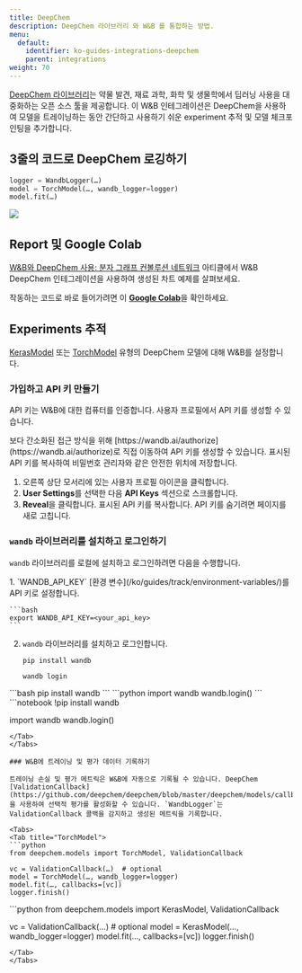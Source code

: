 ```yaml
---
title: DeepChem
description: DeepChem 라이브러리 와 W&B 를 통합하는 방법.
menu:
  default:
    identifier: ko-guides-integrations-deepchem
    parent: integrations
weight: 70
---
```


[DeepChem 라이브러리](https://github.com/deepchem/deepchem)는 약물 발견, 재료 과학, 화학 및 생물학에서 딥러닝 사용을 대중화하는 오픈 소스 툴을 제공합니다. 이 W&B 인테그레이션은 DeepChem을 사용하여 모델을 트레이닝하는 동안 간단하고 사용하기 쉬운 experiment 추적 및 모델 체크포인팅을 추가합니다.

## 3줄의 코드로 DeepChem 로깅하기

```python
logger = WandbLogger(…)
model = TorchModel(…, wandb_logger=logger)
model.fit(…)
```

<Frame>
    <img src="/images/integrations/cd.png"  />
</Frame>

## Report 및 Google Colab

[W&B와 DeepChem 사용: 분자 그래프 컨볼루션 네트워크](https://wandb.ai/kshen/deepchem_graphconv/reports/Using-W-B-with-DeepChem-Molecular-Graph-Convolutional-Networks--Vmlldzo4MzU5MDc?galleryTag=) 아티클에서 W&B DeepChem 인테그레이션을 사용하여 생성된 차트 예제를 살펴보세요.

작동하는 코드로 바로 들어가려면 이 [**Google Colab**](https://colab.research.google.com/github/wandb/examples/blob/master/colabs/deepchem/W%26B_x_DeepChem.ipynb)을 확인하세요.

## Experiments 추적

[KerasModel](https://deepchem.readthedocs.io/en/latest/api_reference/models.html#keras-models) 또는 [TorchModel](https://deepchem.readthedocs.io/en/latest/api_reference/models.html#pytorch-models) 유형의 DeepChem 모델에 대해 W&B를 설정합니다.

### 가입하고 API 키 만들기

API 키는 W&B에 대한 컴퓨터를 인증합니다. 사용자 프로필에서 API 키를 생성할 수 있습니다.

<Note>
보다 간소화된 접근 방식을 위해 [https://wandb.ai/authorize](https://wandb.ai/authorize)로 직접 이동하여 API 키를 생성할 수 있습니다. 표시된 API 키를 복사하여 비밀번호 관리자와 같은 안전한 위치에 저장합니다.
</Note>

1. 오른쪽 상단 모서리에 있는 사용자 프로필 아이콘을 클릭합니다.
2. **User Settings**를 선택한 다음 **API Keys** 섹션으로 스크롤합니다.
3. **Reveal**을 클릭합니다. 표시된 API 키를 복사합니다. API 키를 숨기려면 페이지를 새로 고칩니다.

### `wandb` 라이브러리를 설치하고 로그인하기

`wandb` 라이브러리를 로컬에 설치하고 로그인하려면 다음을 수행합니다.

<Tabs>
<Tab title="Command Line">
1. `WANDB_API_KEY` [환경 변수](/ko/guides/track/environment-variables/)를 API 키로 설정합니다.

    ```bash
    export WANDB_API_KEY=<your_api_key>
    ```

2. `wandb` 라이브러리를 설치하고 로그인합니다.

    ```shell
    pip install wandb

    wandb login
    ```
</Tab>
<Tab title="Python">
```bash
pip install wandb
```
```python
import wandb
wandb.login()
```
</Tab>
<Tab title="Python notebook">
```notebook
!pip install wandb

import wandb
wandb.login()
```
</Tab>
</Tabs>

### W&B에 트레이닝 및 평가 데이터 기록하기

트레이닝 손실 및 평가 메트릭은 W&B에 자동으로 기록될 수 있습니다. DeepChem [ValidationCallback](https://github.com/deepchem/deepchem/blob/master/deepchem/models/callbacks.py)을 사용하여 선택적 평가를 활성화할 수 있습니다. `WandbLogger`는 ValidationCallback 콜백을 감지하고 생성된 메트릭을 기록합니다.

<Tabs>
<Tab title="TorchModel">
```python
from deepchem.models import TorchModel, ValidationCallback

vc = ValidationCallback(…)  # optional
model = TorchModel(…, wandb_logger=logger)
model.fit(…, callbacks=[vc])
logger.finish()
```
</Tab>
<Tab title="KerasModel">
```python
from deepchem.models import KerasModel, ValidationCallback

vc = ValidationCallback(…)  # optional
model = KerasModel(…, wandb_logger=logger)
model.fit(…, callbacks=[vc])
logger.finish()
```
</Tab>
</Tabs>
